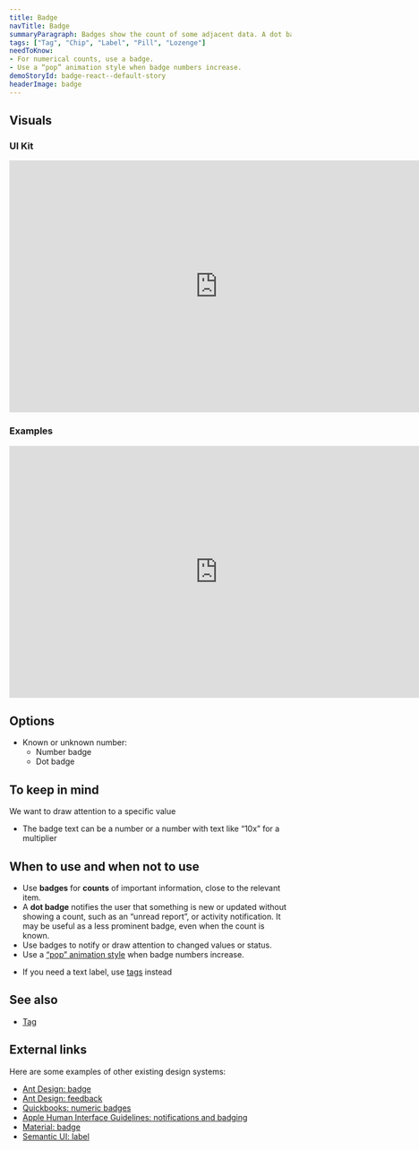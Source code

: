 ```yaml
---
title: Badge
navTitle: Badge
summaryParagraph: Badges show the count of some adjacent data. A dot badge notifies the user that something is new or updated without showing a count.
tags: ["Tag", "Chip", "Label", "Pill", "Lozenge"]
needToKnow:
- For numerical counts, use a badge.
- Use a “pop” animation style when badge numbers increase.
demoStoryId: badge-react--default-story
headerImage: badge
---
```



## Visuals

### UI Kit

<iframe style="border: none;" width="744" height="450" src="https://www.figma.com/embed?embed_host=share&url=https%3A%2F%2Fwww.figma.com%2Ffile%2Fe3TyAOZKfLg9cA01Iy1Mgm%2FKaizen-Site-embed%3Fnode-id%3D1273%253A23198" allowfullscreen></iframe>

### Examples

<iframe style="border: none;" width="744" height="450" src="https://www.figma.com/embed?embed_host=share&url=https%3A%2F%2Fwww.figma.com%2Ffile%2Fe3TyAOZKfLg9cA01Iy1Mgm%2FKaizen-Site-embed%3Fnode-id%3D1273%253A23225" allowfullscreen></iframe>

## Options

*   Known or unknown number:
    *   Number badge
    *   Dot badge

## To keep in mind

We want to draw attention to a specific value

*   The badge text can be a number or a number with text like “10x” for a multiplier

## When to use and when not to use

<WhenToUseAndWhenNotToUse>
<WhenToUse>

*   Use **badges** for **counts** of important information, close to the relevant item.
*   A **dot badge** notifies the user that something is new or updated without showing a count, such as an “unread report”, or activity notification. It may be useful as a less prominent badge, even when the count is known.
*   Use badges to notify or draw attention to changed values or status.
*   Use a [“pop” animation style](/guidelines/animation) when badge numbers increase.

</WhenToUse>
<WhenNotToUse>

*   If you need a text label, use [tags](/components/tag) instead

</WhenNotToUse>
</WhenToUseAndWhenNotToUse>

## See also

*   [Tag](/components/tag)

## External links

Here are some examples of other existing design systems:

- [Ant Design: badge](https://ant.design/components/badge/)
- [Ant Design: feedback](https://ant.design/docs/spec/feedback)
- [Quickbooks: numeric badges](https://designsystem.quickbooks.com/component/numeric-badges/)
- [Apple Human Interface Guidelines: notifications and badging](https://developer.apple.com/design/human-interface-guidelines/carekit/user-interaction/notifications-and-badging/)
- [Material: badge](https://material-ui.com/components/badges/)
- [Semantic UI: label](https://semantic-ui.com/elements/label.html)

